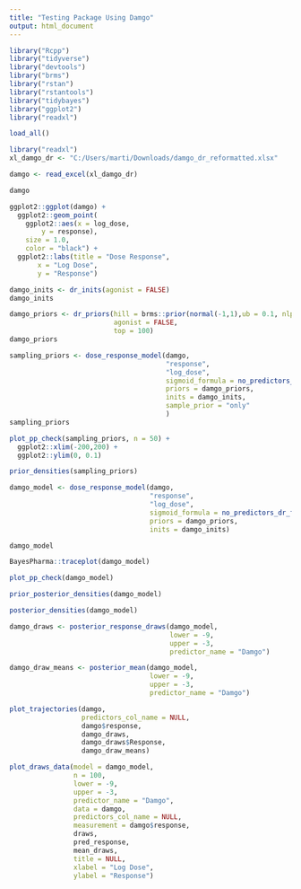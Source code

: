```yaml
---
title: "Testing Package Using Damgo"
output: html_document
---
```


```r
library("Rcpp")
library("tidyverse")
library("devtools")
library("brms")
library("rstan")
library("rstantools")
library("tidybayes")
library("ggplot2")
library("readxl")
```

```r
load_all()
```

```r
library("readxl")
xl_damgo_dr <- "C:/Users/marti/Downloads/damgo_dr_reformatted.xlsx"

damgo <- read_excel(xl_damgo_dr)

damgo
```

```r
ggplot2::ggplot(damgo) +
  ggplot2::geom_point(
    ggplot2::aes(x = log_dose,
        y = response),
    size = 1.0,
    color = "black") +
  ggplot2::labs(title = "Dose Response",
       x = "Log Dose",
       y = "Response")
```

```r
damgo_inits <- dr_inits(agonist = FALSE)
damgo_inits
```

```r
damgo_priors <- dr_priors(hill = brms::prior(normal(-1,1),ub = 0.1, nlpar = "hill"),
                          agonist = FALSE, 
                          top = 100)
damgo_priors
```

```r
sampling_priors <- dose_response_model(damgo, 
                                       "response",
                                       "log_dose",
                                       sigmoid_formula = no_predictors_dr_formula(),
                                       priors = damgo_priors,
                                       inits = damgo_inits,
                                       sample_prior = "only"
                                       )
sampling_priors
```

```r
plot_pp_check(sampling_priors, n = 50) + 
  ggplot2::xlim(-200,200) +
  ggplot2::ylim(0, 0.1)
```

```r
prior_densities(sampling_priors)
```

```r

damgo_model <- dose_response_model(damgo, 
                                   "response", 
                                   "log_dose",
                                   sigmoid_formula = no_predictors_dr_formula(),
                                   priors = damgo_priors,
                                   inits = damgo_inits)

damgo_model
```

```r
BayesPharma::traceplot(damgo_model)
```

```r
plot_pp_check(damgo_model)
```

```r
prior_posterior_densities(damgo_model)
```

```r
posterior_densities(damgo_model)
```

```r
damgo_draws <- posterior_response_draws(damgo_model, 
                                        lower = -9, 
                                        upper = -3,
                                        predictor_name = "Damgo")

damgo_draw_means <- posterior_mean(damgo_model,
                                   lower = -9, 
                                   upper = -3,
                                   predictor_name = "Damgo")

plot_trajectories(damgo,
                  predictors_col_name = NULL,
                  damgo$response,
                  damgo_draws,
                  damgo_draws$Response,
                  damgo_draw_means)

```

```r

plot_draws_data(model = damgo_model,
                n = 100,
                lower = -9,
                upper = -3,
                predictor_name = "Damgo",
                data = damgo,
                predictors_col_name = NULL,
                measurement = damgo$response,
                draws,
                pred_response,
                mean_draws,
                title = NULL,
                xlabel = "Log Dose",
                ylabel = "Response")
```


